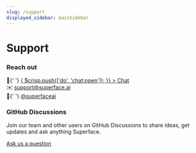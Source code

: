 ```yaml
---
slug: /support
displayed_sidebar: mainSidebar
---
```


# Support

<div className="row padding-bottom--lg">
  <div className="col col--6">
    <div className="card shadow">
      <div className="card__body">
        <h3>Reach out</h3>
        <p>
          💬{' '}
          <a
            href="#"
            onClick={() => {
              $crisp.push(['do', 'chat:open']);
            }}
          >
            Chat
          </a>
          <br />
          ✉️ <a href="mailto:support@superface.ai">support@superface.ai</a>
          <br />
          🐥{' '}
          <a href="https://twitter.com/superfaceai" target="_blank">
            @superfaceai
          </a>
        </p>
      </div>
    </div>
  </div>
  <div className="col col--6">
    <div className="card shadow">
      <div className="card__body">
        <h3>GitHub Discussions</h3>
        <p>
          Join our team and other users on GitHub Discussions to share ideas,
          get updates and ask anything Superface.
        </p>
      </div>
      <div className="card__footer">
        <a
          href="https://github.com/orgs/superfaceai/discussions"
          className="button button--primary button--block"
        >
          Ask us a question
        </a>
      </div>
    </div>
  </div>
</div>
